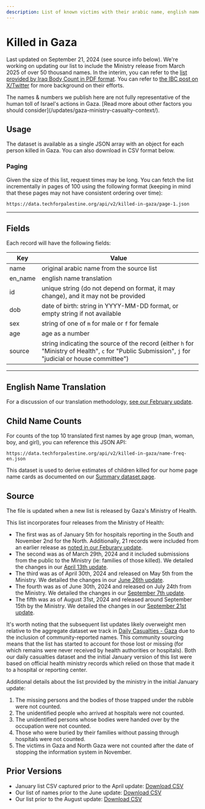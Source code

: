 ```yaml
---
description: List of known victims with their arabic name, english name, birth date, gender, and ID number. Derived from a list issued by health officials in Gaza. Available in JSON and CSV formats. Useful applications include tributes, demographics, search, family analysis.
---
```


# Killed in Gaza

Last updated on September 21, 2024 (see source info below). We're working on updating our list to include the Ministry release from March 2025 of over 50 thousand names. In the interim, you can refer to the [list provided by Iraq Body Count in PDF format](https://www.iraqbodycount.org/pal/moh_2025-03-23.pdf). You can refer to [the IBC post on X/Twitter](https://x.com/iraqbodycount/status/1904963717202129134) for more background on their efforts.


<DocWarningBubble>
  The names & numbers we publish here are not fully representative of the human
  toll of Israel's actions in Gaza. [Read more about other factors you should
  consider](/updates/gaza-ministry-casualty-context/).
</DocWarningBubble>


<KilledListCountLabel />
<KilledListExplorer />

## Usage

The dataset is available as a single JSON array with an object for each person killed in Gaza. You can also download in CSV format below.


<JSONFileLinks resource="KilledInGaza_V2" />

### Paging

Given the size of this list, request times may be long. You can fetch the list incrementally in pages of 100 using the following format (keeping in mind that these pages may not have consistent ordering over time):

```
https://data.techforpalestine.org/api/v2/killed-in-gaza/page-1.json
```

---

## Fields

Each record will have the following fields:

| Key     | Value                                                                                                                                                |
| ------- | ---------------------------------------------------------------------------------------------------------------------------------------------------- |
| name    | original arabic name from the source list                                                                                                            |
| en_name | english name translation                                                                                                                             |
| id      | unique string (do not depend on format, it may change), and it may not be provided                                                                   |
| dob     | date of birth: string in YYYY-MM-DD format, or empty string if not available                                                                         |
| sex     | string of one of `m` for male or `f` for female                                                                                                      |
| age     | age as a number                                                                                                                                      |
| source  | string indicating the source of the record (either `h` for "Ministry of Health", `c` for "Public Submission", `j` for "judicial or house committee") |

---

## English Name Translation

For a discussion of our translation methodology, [see our February update](/updates/killed-in-gaza-update-1).

## Child Name Counts

For counts of the top 10 translated first names by age group (man, woman, boy, and girl), you can reference this JSON API:

```
https://data.techforpalestine.org/api/v2/killed-in-gaza/name-freq-en.json
```

This dataset is used to derive estimates of children killed for our home page name cards as documented on our [Summary dataset page](/docs/summary/#killed-children-by-name-usage).

## Source

The file is updated when a new list is released by Gaza's Ministry of Health.

This list incorporates four releases from the Ministry of Health:

- The first was as of January 5th for hospitals reporting in the South and November 2nd for the North. Additionally, 21 records were included from an earlier release as [noted in our Feburary update](/updates/killed-in-gaza-update-1#notable-changes).
- The second was as of March 29th, 2024 and it included submissions from the public to the Ministry (ie: families of those killed). We detailed the changes in our [April 13th update](/updates/killed-in-gaza-update-2).
- The third was as of April 30th, 2024 and released on May 5th from the Ministry. We detailed the changes in our [June 26th update](/updates/killed-in-gaza-update-3).
- The fourth was as of June 30th, 2024 and released on July 24th from the Ministry. We detailed the changes in our [September 7th update](/updates/killed-in-gaza-update-4).
- The fifth was as of August 31st, 2024 and released around September 15th by the Ministry. We detailed the changes in our [September 21st update](/updates/killed-in-gaza-update-5).

It's worth noting that the subsequent list updates likely overweight men relative to the aggregate dataset we track in [Daily Casualties - Gaza](/docs/casualties-daily) due to the inclusion of community-reported names. This community sourcing means that the list has started to account for those lost or missing (for which remains were never received by health authorities or hospitals). Both our daily casualties dataset and the initial January version of this list were based on official health ministry records which relied on those that made it to a hospital or reporting center.

Additional details about the list provided by the ministry in the initial January update:

1. The missing persons and the bodies of those trapped under the rubble were not counted.
2. The unidentified people who arrived at hospitals were not counted.
3. The unidentified persons whose bodies were handed over by the occupation were not counted.
4. Those who were buried by their families without passing through hospitals were not counted.
5. The victims in Gaza and North Gaza were not counted after the date of stopping the information system in November.

## Prior Versions

- January list CSV captured prior to the April update: <a href="/sources/20240413killed-in-gaza.csv">Download CSV</a>
- Our list of names prior to the June update: <a href="/sources/20240808killed-in-gaza.csv">Download CSV</a>
- Our list prior to the August update: <a href="/sources/20240921killed-in-gaza.csv">Download CSV</a>
